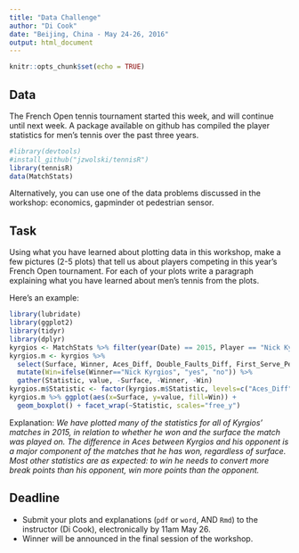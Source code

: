 ```yaml
---
title: "Data Challenge"
author: "Di Cook"
date: "Beijing, China - May 24-26, 2016"
output: html_document
---
```


```r
knitr::opts_chunk$set(echo = TRUE)
```

## Data

The French Open tennis tournament started this week, and will continue until next week. A package available on github has compiled the player statistics for men's tennis over the past three years. 

```r
#library(devtools)
#install_github("jzwolski/tennisR")
library(tennisR)
data(MatchStats)
```

Alternatively, you can use one of the data problems discussed in the workshop: economics, gapminder ot pedestrian sensor.

## Task

Using what you have learned about plotting data in this workshop, make a few pictures (2-5 plots) that tell us about players competing in this year's French Open tournament. 
For each of your plots write a paragraph explaining what you have learned about men's tennis from the plots. 

Here's an example:

```r
library(lubridate)
library(ggplot2)
library(tidyr)
library(dplyr)
kyrgios <- MatchStats %>% filter(year(Date) == 2015, Player == "Nick Kyrgios")
kyrgios.m <- kyrgios %>% 
  select(Surface, Winner, Aces_Diff, Double_Faults_Diff, First_Serve_Per_Diff, Second_Serve_Points_Won_Per_Diff, Total_Service_Points_Won_Per, Break_Points_Saved_Per_Diff, Break_Points_Converted_Per_Diff, Total_Return_Points_Won_Per_Diff, Total_Points_Won_Per_Diff) %>%
  mutate(Win=ifelse(Winner=="Nick Kyrgios", "yes", "no")) %>%
  gather(Statistic, value, -Surface, -Winner, -Win) 
kyrgios.m$Statistic <- factor(kyrgios.m$Statistic, levels=c("Aces_Diff", "Double_Faults_Diff", "First_Serve_Per_Diff", "Second_Serve_Points_Won_Per_Diff", "Total_Service_Points_Won_Per", "Break_Points_Saved_Per_Diff", "Break_Points_Converted_Per_Diff", "Total_Return_Points_Won_Per_Diff", "Total_Points_Won_Per_Diff"))
kyrgios.m %>% ggplot(aes(x=Surface, y=value, fill=Win)) + 
  geom_boxplot() + facet_wrap(~Statistic, scales="free_y")
```

Explanation: *We have plotted many of the statistics for all of Kyrgios' matches in 2015, in relation to whether he won and the surface the match was played on. The difference in Aces between Kyrgios and his opponent is a major component of the matches that he has won, regardless of surface. Most other statistics are as expected: to win he needs to convert more break points than his opponent, win more points than the opponent.*

## Deadline

- Submit your plots and explanations (`pdf` or `word`, AND `Rmd`) to the instructor (Di Cook), electronically by 11am May 26. 
- Winner will be announced in the final session of the workshop.
